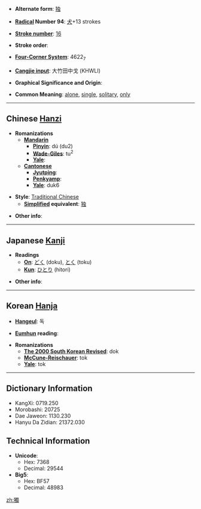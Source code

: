 * '''Alternate form''': [[独]]

* '''[[Wiktionary:Chinese radical index| Radical]] Number 94''': [[Wiktionary:Chinese radical index 犬|犬]]+13 strokes

* '''[[Wiktionary:Chinese total strokes index|Stroke number]]''': [[Wiktionary:Chinese total strokes index 16|16]]

* '''Stroke order''': 

* '''[[Wiktionary:Chinese four corner index|Four-Corner System]]''': 4622<sub>7</sub>

* '''[[Wiktionary:Chinese Cangjie index|Cangjie input]]''': 大竹田中戈 (KHWLI)

* '''Graphical Significance and Origin''': 

* '''Common Meaning''': [[alone]], [[single]], [[solitary]], [[only]]

----

== Chinese [[Hanzi]] ==

* '''Romanizations'''
** '''[[Mandarin]]'''
*** '''[[Pinyin]]''': dú (du2)
*** '''[[Wade-Giles]]''': tu<sup>2</sup>
*** '''[[Yale]]''': 
** '''[[Cantonese]]'''
*** '''[[Jyutping]]''':
*** '''[[Penkyamp]]''': 
*** '''[[Yale]]''': duk6

* '''Style''': [[Traditional Chinese]] 
** '''[[Simplified Chinese|Simplified]] equivalent''': [[独]]

* '''Other info''': 

----

== Japanese [[Kanji]] ==

* '''Readings'''
** '''[[On]]''': [[どく]] (doku), [[とく]] (toku)
** '''[[Kun]]''': [[ひとり]] (hitori)

* '''Other info''':  

----

== Korean [[Hanja]] ==

* '''[[Hangeul]]''': 독

* '''[[Eumhun]] reading''': 

* '''Romanizations'''
** '''[[The 2000 South Korean Revised Romanization|The 2000 South Korean Revised]]''': dok
** '''[[McCune-Reischauer]]''': tok
** '''[[Yale]]''': tok

----

== Dictionary Information ==

* KangXi: 0719.250
* Morobashi: 20725
* Dae Jaweon: 1130.230
* Hanyu Da Zidian: 21372.030

== Technical Information ==

* '''Unicode''':
** Hex: 7368
** Decimal: 29544
* '''Big5''':
** Hex: BF57
** Decimal: 48983

[[zh:獨]]